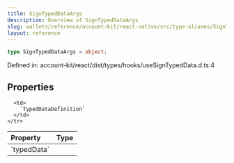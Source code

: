 ```yaml
---
title: SignTypedDataArgs
description: Overview of SignTypedDataArgs
slug: wallets/reference/account-kit/react-native/src/type-aliases/SignTypedDataArgs
layout: reference
---
```


```ts
type SignTypedDataArgs = object;
```

Defined in: account-kit/react/dist/types/hooks/useSignTypedData.d.ts:4

## Properties

<table>
  <thead>
    <tr>
      <th align="left">Property</th>
      <th align="left">Type</th>
    </tr>
  </thead>

  <tbody>
    <tr>
      <td>
        <a id="typeddata" /> `typedData`
      </td>

      <td>
        `TypedDataDefinition`
      </td>
    </tr>

  </tbody>
</table>
